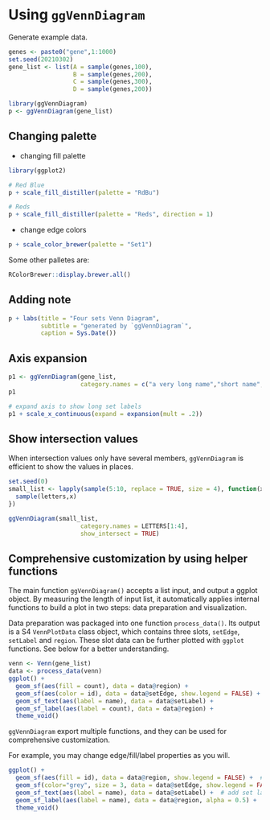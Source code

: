 # Using `ggVennDiagram` {#using-ggVennDiagram}

Generate example data.

```r
genes <- paste0("gene",1:1000)
set.seed(20210302)
gene_list <- list(A = sample(genes,100),
                  B = sample(genes,200),
                  C = sample(genes,300),
                  D = sample(genes,200))

library(ggVennDiagram)
p <- ggVennDiagram(gene_list)
```

## Changing palette

- changing fill palette

```r
library(ggplot2)

# Red Blue
p + scale_fill_distiller(palette = "RdBu")

# Reds
p + scale_fill_distiller(palette = "Reds", direction = 1)
```


- change edge colors

```r
p + scale_color_brewer(palette = "Set1")
```


Some other palletes are:

```r
RColorBrewer::display.brewer.all()
```



## Adding note

```r
p + labs(title = "Four sets Venn Diagram",
         subtitle = "generated by `ggVennDiagram`",
         caption = Sys.Date())
```

## Axis expansion

```r
p1 <- ggVennDiagram(gene_list, 
                    category.names = c("a very long name","short name","name","another name"))
p1

# expand axis to show long set labels
p1 + scale_x_continuous(expand = expansion(mult = .2))
```

## Show intersection values

When intersection values only have several members, `ggVennDiagram` is efficient to show the values in places.

```r
set.seed(0)
small_list <- lapply(sample(5:10, replace = TRUE, size = 4), function(x){
  sample(letters,x)
})

ggVennDiagram(small_list, 
                    category.names = LETTERS[1:4], 
                    show_intersect = TRUE)
```

## Comprehensive customization by using helper functions

The main function `ggVennDiagram()` accepts a list input, and output a ggplot object. By measuring the length of input list, it automatically applies internal functions to build a plot in two steps: data preparation and visualization. 

Data preparation was packaged into one function `process_data()`. Its output
is a S4 `VennPlotData` class object, which contains three slots, `setEdge`, 
`setLabel` and `region`. These slot data can be further plotted with `ggplot` 
functions. See below for a better understanding.


```r
venn <- Venn(gene_list)
data <- process_data(venn)
ggplot() +
  geom_sf(aes(fill = count), data = data@region) +
  geom_sf(aes(color = id), data = data@setEdge, show.legend = FALSE) +
  geom_sf_text(aes(label = name), data = data@setLabel) +
  geom_sf_label(aes(label = count), data = data@region) +
  theme_void()
```

`ggVennDiagram` export multiple functions, and they can be used for comprehensive customization.

For example, you may change edge/fill/label properties as you will.

```r
ggplot() +
  geom_sf(aes(fill = id), data = data@region, show.legend = FALSE) +  # mapping of fill
  geom_sf(color="grey", size = 3, data = data@setEdge, show.legend = FALSE) +  # edge size and color
  geom_sf_text(aes(label = name), data = data@setLabel) +  # add set label
  geom_sf_label(aes(label = name), data = data@region, alpha = 0.5) +  # add region name
  theme_void()
```




